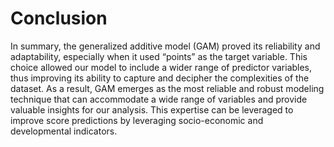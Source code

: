 # Conclusion

In summary, the generalized additive model (GAM) proved its reliability and adaptability, especially when it used "points" as the target variable. This choice allowed our model to include a wider range of predictor variables, thus improving its ability to capture and decipher the complexities of the dataset. As a result, GAM emerges as the most reliable and robust modeling technique that can accommodate a wide range of variables and provide valuable insights for our analysis. This expertise can be leveraged to improve score predictions by leveraging socio-economic and developmental indicators.
